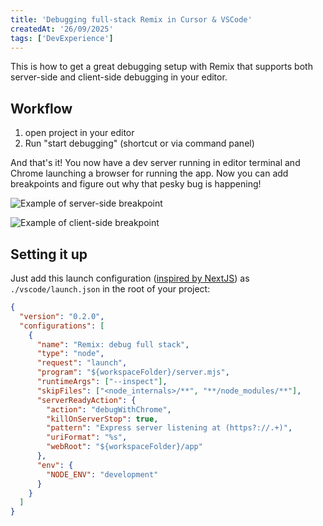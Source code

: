 ```yaml
---
title: 'Debugging full-stack Remix in Cursor & VSCode'
createdAt: '26/09/2025'
tags: ['DevExperience']
---
```


This is how to get a great debugging setup with Remix that supports both server-side and client-side
debugging in your editor.

## Workflow

1. open project in your editor
2. Run "start debugging" (shortcut or via command panel)

And that's it! You now have a dev server running in editor terminal and Chrome launching a browser
for running the app. Now you can add breakpoints and figure out why that pesky bug is happening!

![Example of server-side breakpoint](../../public/debugging-server-side.png 'using a breakpoint in a Remix loader()')

![Example of client-side breakpoint](../../public/debugging-client-side.png 'using a breakpoint in a Remix component')

## Setting it up

Just add this launch configuration
([inspired by NextJS](https://nextjs.org/docs/app/guides/debugging)) as `./vscode/launch.json` in
the root of your project:

```json
{
  "version": "0.2.0",
  "configurations": [
    {
      "name": "Remix: debug full stack",
      "type": "node",
      "request": "launch",
      "program": "${workspaceFolder}/server.mjs",
      "runtimeArgs": ["--inspect"],
      "skipFiles": ["<node_internals>/**", "**/node_modules/**"],
      "serverReadyAction": {
        "action": "debugWithChrome",
        "killOnServerStop": true,
        "pattern": "Express server listening at (https?://.+)",
        "uriFormat": "%s",
        "webRoot": "${workspaceFolder}/app"
      },
      "env": {
        "NODE_ENV": "development"
      }
    }
  ]
}
```
